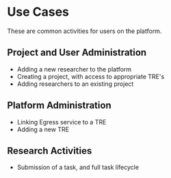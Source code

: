 # Use Cases

These are common activities for users on the platform.

## Project and User Administration

- Adding a new researcher to the platform
- Creating a project, with access to appropriate TRE's
- Adding researchers to an existing project

## Platform Administration

- Linking Egress service to a TRE
- Adding a new TRE

## Research Activities

- Submission of a task, and full task lifecycle